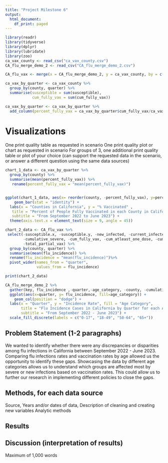 ```yaml
---
title: "Project Milestone 6"
output:
  html_document:
    df_print: paged
---
```


```r

library(readr)
library(tidyverse)
library(dplyr)
library(lubridate)
library(zoo)
ca_vax_county <- read_csv("ca_vax_county.csv")
CA_flu_merge_demo_2 <- read_csv("CA_flu_merge_demo_2.csv")

CA_flu_vax <- merge(x = CA_flu_merge_demo_2, y = ca_vax_county, by = c("county", "quarter", "age_category"))

ca_vax_by_quarter <- ca_vax_county %>% 
  group_by(county, quarter) %>%
  summarise(susceptible = sum(susceptible),
            cum_fully_vax = sum(cum_fully_vax))

ca_vax_by_quarter <- ca_vax_by_quarter %>% 
  add_column(percent_fully_vax = ca_vax_by_quarter$cum_fully_vax/ca_vax_by_quarter$susceptible *100)
```

# Visualizations
One print quality table as requested in scenario
One print quality plot or chart as requested in scenario
For groups of 3, one additional print quality table or plot of your choice (can support the requested data in the scenario, or answer a different question using the same data sources)


```r
chart_1_data <- ca_vax_by_quarter %>% 
  group_by(county) %>% 
  summarise(mean(percent_fully_vax)) %>% 
   rename(percent_fully_vax = "mean(percent_fully_vax)")


ggplot(chart_1_data, aes(x= reorder(county, -percent_fully_vax), y=percent_fully_vax)) +
    geom_bar(stat = "identity") +
  labs(x = "Counties in California", y = "% Vaccinated" ,
   title = "Percent of People Fully Vaccinated in each County in California", 
   subtitle = "From September 2022 to June 2023") +
  theme(axis.text.x = element_text(size = 9, angle = 45))

```

```r
chart_2_data <- CA_flu_vax %>% 
 select(-susceptible.x, -susceptible.y, -new_infected, -current_infected, -new_severe, 
        -cumulative_severe, -cum_fully_vax, -cum_atleast_one_dose, -cum_unvax, -severe_incidence,
        -total_partial_vax) %>% 
  group_by(county, quarter) %>% 
  summarise(mean(flu_incidence)) %>%
  rename(flu_incidence = "mean(flu_incidence)")%>%
  pivot_wider(names_from = "quarter", 
              values_from = flu_incidence)

print(chart_2_data)
```
```r
CA_flu_merge_demo_2 %>%
  gather(key, flu_incidence ,-quarter,-age_category, -county, -cumulative_severe, -current_infected, -new_infected, -new_severe, -susceptible) %>%
  ggplot(aes(x=quarter, y= flu_incidence, fill=age_category)) +
    geom_col(position = "dodge") +
  labs(x = "Quarter", y = "Incidence Rate", fill = "Age Category", 
       title = "Flu Incidence Cases in California by Quarter for each Age Category", 
       subtitle = "From September 2022 - June 2023") +
  scale_fill_discrete(labels = c("0-17", "18-49", "50-64", "65+"))
```

## Problem Statement (1-2 paragraphs)
We wanted to identify whether there were any discrepancies or disparities among flu infections in California between September 2022 - June 2023. Comparing flu infections rates and vaccination rates by age allowed us the opportunity to identify these gaps. Showcasing the data by different age categories allows us to understand which groups are affected most by severe or new infections based on vaccination rates. This could allow us to further our research in implementing different policies to close the gaps.


## Methods, for each data source
   Source, Years and/or dates of data, 
   Description of cleaning and creating new variables
   Analytic methods



## Results


## Discussion (interpretation of results)
Maximum of 1,000 words


